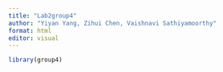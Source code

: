 ```yaml
---
title: "Lab2group4"
author: "Yiyan Yang, Zihui Chen, Vaishnavi Sathiyamoorthy"
format: html
editor: visual
---
```


```r
library(group4)
```
